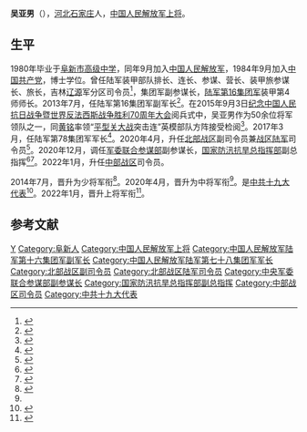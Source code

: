 {{Other uses|subject=解放軍將領吳亞男|other=名为吴亚男的其他人物|吴亚男}}
{{中国人民解放军将领
| name = 吴亚男
| image name = 
| width = 
| job = 
| period =
| birthname = 
| other_names = 
| foreign_names =
| english_names =
| Sex = 男
| date of birth ={{birth year and age|1962|8}}
| place of birth =[[河北|河北]][[石家庄|石家庄]]
| date of death =  
| place of death = 
| nationality = {{PRC}}
| residence = 
| languages = 
| height = 
| weight = 
| party = {{CPC}}
| rank =[[File:PLAGeneral_r.png|60px]][[中国人民解放军上将|中国人民解放军上将]]
| spouse = 
| relatives = 
| educate = 
| past = 
| work =
| award = 
| rankrecord= 
}}
'''吴亚男'''（{{bd|1962年|8月||}}），[[河北|河北]][[石家庄|石家庄]]人，[[中国人民解放军上将|中国人民解放军上将]]。

== 生平 ==

1980年毕业于[[阜新市高级中学|阜新市高级中学]]，同年9月加入[[中国人民解放军|中国人民解放军]]，1984年9月加入[[中国共产党|中国共产党]]，博士学位。曾任陆军装甲部队排长、连长、参谋、营长、装甲旅参谋长、旅长，吉林[[辽源市|辽源]]军分区司令员<ref>{{cite news|title=走融合式发展之路 用党的创新理论引领后备力量建设|accessdate=2020-07-13|agency=辽源日报|date=2008-06-02|author=吴亚男}}</ref>，集团军副参谋长，[[中国人民解放军陆军第七十八集团军|陆军第16集团军]]装甲第4师师长。2013年7月，任陆军第16集团军副军长<ref>{{cite web|title=20日，16集团军副军长吴亚男、65426部队部队长付文化带领前线指挥部来到黑龙江省水利厅，与省防指副总指挥、省水利厅厅长陆兵，省防指专职副总指挥、省水利厅副厅长侯百君对接抗洪抢险救灾工|url=https://heilongjiang.dbw.cn/system/2013/08/20/055002488.shtml|accessdate=2020-07-13|date=2013-08-20|publisher=东北网|archive-url=https://web.archive.org/web/20180112011458/https://heilongjiang.dbw.cn/system/2013/08/20/055002488.shtml|archive-date=2018-01-12|dead-url=no}}</ref>。在2015年9月3日[[纪念中国人民抗日战争暨世界反法西斯战争胜利70周年大会|纪念中国人民抗日战争暨世界反法西斯战争胜利70周年大会]]阅兵式中，吴亚男作为50余位将军领队之一，同[[黄铭|黄铭]]率领“[[平型关战役|平型关大战]]突击连”英模部队方阵接受检阅<ref>{{cite web|title=“平型关大战突击连”英模部队|url=http://www.81.cn/201593dyb/2015-08/31/content_6657462.htm|accessdate=2020-07-13|date=2015-08-31|publisher=中国军网|archive-url=https://web.archive.org/web/20150913022701/http://www.81.cn/201593dyb/2015-08/31/content_6657462.htm|archive-date=2015-09-13|dead-url=no}}</ref>。2017年3月，任陆军第78集团军军长<ref>{{cite web|title=原第16集团军副军长吴亚男少将升任第78集团军军长|url=https://www.thepaper.cn/newsDetail_forward_1689101|accessdate=2020-07-13|date=2017-05-19|publisher=澎湃新闻|archive-url=https://web.archive.org/web/20200713084912/https://www.thepaper.cn/newsDetail_forward_1689101|archive-date=2020-07-13|dead-url=no}}</ref>。2020年4月，升任[[中国人民解放军北部战区|北部战区]]副司令员兼[[中国人民解放军北部战区陆军|战区陆军]]司令员<ref name="北陆2">{{cite web|title=部队思想政治教育如何改进创新？北部战区陆军召开座谈会进行深入研究|url=https://mp.weixin.qq.com/s/W0sAUYWvdK04IJ_upUR6iw|accessdate=2020-07-13|date=2020-07-12|publisher=北陆强军号|archive-url=https://web.archive.org/web/20200713112824/https://mp.weixin.qq.com/s/W0sAUYWvdK04IJ_upUR6iw|archive-date=2020-07-13|dead-url=no}}</ref>。2020年12月，调任[[中央军事委员会联合参谋部|军委联合参谋部]]副参谋长，[[国家防汛抗旱总指挥部|国家防汛抗旱总指挥部]]副总指挥<ref>{{cite web|title=王勇出席全国防汛抗旱工作电视电话会议|url=https://tv.cctv.com/2021/04/15/VIDE5JQWGYl4mZriAQsRSO3L210415.shtml|accessdate=2021-04-16|date=2021-04-15|website=CCTV1晚间新闻|archive-url=https://web.archive.org/web/20210419184818/https://tv.cctv.com/2021/04/15/VIDE5JQWGYl4mZriAQsRSO3L210415.shtml|archive-date=2021-04-19|dead-url=no}}</ref><ref>{{cite web|title=关于调整国家防汛抗旱总指挥部组成单位和人员的通知|url=https://www.mem.gov.cn/gk/zfxxgkpt/fdzdgknr/202106/t20210602_386936.shtml|accessdate=2021-06-03|date=2021-06-02|website=中华人民共和国应急管理部|archive-url=https://web.archive.org/web/20210604025022/https://www.mem.gov.cn/gk/zfxxgkpt/fdzdgknr/202106/t20210602_386936.shtml|archive-date=2021-06-04|dead-url=no}}</ref>。2022年1月，升任[[中国人民解放军中部战区|中部战区]]司令员。

2014年7月，晋升为少将军衔<ref>{{cite web|title=沈阳军区举行将官军衔晋升仪式|url=http://www.81.cn/jmywyl/2014-07/22/content_6058018.htm|accessdate=2020-07-13|date=2014-07-22|publisher=中国军网|archive-url=https://web.archive.org/web/20200713084859/http://www.81.cn/jmywyl/2014-07/22/content_6058018.htm|archive-date=2020-07-13|dead-url=no}}</ref>。2020年4月，晋升为中将军衔<ref name="北陆2" />。是[[中国共产党第十九次全国代表大会|中共十九大]][[中国共产党第十九次全国代表大会代表名单|代表]]<ref>{{cite web|title=解放军和武警部队选举产生303名出席党的十九大代表|url=http://district.ce.cn/newarea/sddy/201709/06/t20170906_25789971.shtml|accessdate=2020-07-13|date=2017-09-06|publisher=中国经济网|archive-url=https://web.archive.org/web/20200604224336/http://district.ce.cn/newarea/sddy/201709/06/t20170906_25789971.shtml|archive-date=2020-06-04|dead-url=no}}</ref>。2022年1月，晋升上将军衔<ref>{{cite web|title=中央军委举行晋升上将军衔警衔仪式 习近平颁发命令状并向晋衔的军官警官表示祝贺|url=http://www.news.cn/politics/leaders/2022-01/21/c_1128288122.htm|accessdate=2022-01-21|date=2022-01-21|website=新华网|archive-date=2022-01-22|archive-url=https://web.archive.org/web/20220122222655/http://www.news.cn/politics/leaders/2022-01/21/c_1128288122.htm|dead-url=no}}</ref>。

== 参考文献 ==
{{Reflist|2}}
{{s-start}}
{{s-mil|pla}}
{{s-before|[[林向阳_(1964年)|林向阳]]}}
{{s-title|[[中国人民解放军中部战区|中国人民解放军中部战区]]司令员|2022年1月—}}
{{s-inc}}
{{s-before|[[王印芳|王印芳]]}}
{{s-title|[[中国人民解放军北部战区陆军|中国人民解放军北部战区陆军]]司令员|2020年4月—2020年12月}}
{{s-after|[[石正露|石正露]]}}
{{s-new}}
{{s-title|[[中国人民解放军陆军第七十八集团军|中国人民解放军陆军第七十八集团军]]军长|2017年3月—2020年4月}}
{{s-after|[[张帆_(1970年)|张帆]]}}
{{s-end}}
{{中华人民共和国现役上将}}
{{中国人民解放军战区主官}}
{{中国人民解放军上将/2022}}
{{DEFAULTSORT:Wu}}
[[Category:吴姓|Y]]
[[Category:阜新人|Category:阜新人]]
[[Category:中国人民解放军上将|Category:中国人民解放军上将]]
[[Category:中国人民解放军陆军第十六集团军副军长|Category:中国人民解放军陆军第十六集团军副军长]]
[[Category:中国人民解放军陆军第七十八集团军军长|Category:中国人民解放军陆军第七十八集团军军长]]
[[Category:北部战区副司令员|Category:北部战区副司令员]]
[[Category:北部战区陆军司令员|Category:北部战区陆军司令员]]
[[Category:中央军委联合参谋部副参谋长|Category:中央军委联合参谋部副参谋长]]
[[Category:国家防汛抗旱总指挥部副总指挥|Category:国家防汛抗旱总指挥部副总指挥]]
[[Category:中部战区司令员|Category:中部战区司令员]]
[[Category:中共十九大代表|Category:中共十九大代表]]